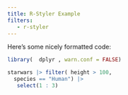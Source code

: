 ```yaml
---
title: R-Styler Example
filters:
   - r-styler
---
```


Here's some nicely formatted code:

```r
library(  dplyr , warn.conf = FALSE)

starwars |> filter( height > 100,
  species == "Human") |>
   select(1 : 3)
```